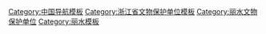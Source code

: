 {{Navbox
|bodyclass=hlist

|name = 丽水市境内的浙江省文物保护单位
|title = [[浙江省文物保护单位#丽水市|丽水市境内的浙江省文物保护单位]]
|titlestyle =
|image =
|style = text-align:left;
|groupstyle = width:7em;text-align:center;
|state = {{{state<includeonly>|collapsed</includeonly>}}}
|above =

|group1 =[[莲都区]]
|list1 = 
*[[丽水中共浙江省委机关旧址]]
*[[厦河塔]]
*[[谭宅]]
*[[处州城墙|处州府城墙]]
*[[吕步坑窑址]]
*[[梁村河桥]]
*[[丽水巾山塔]]
*[[碧湖建筑群]]
*[[西畈花门楼]]
*[[西溪村|西溪村乡土建筑]]
*[[崇德小学旧址]]
*[[浙江铁工厂旧址]]

|group2 =[[龙泉市]]
|list2 =
*[[安仁窑址]]
*[[叶溥故宅]]
*[[平水王社庙]]
*[[龙南菇民建筑群]]
*[[龙泉革命纪念建筑群]]
*[[龙泉窑制瓷作坊]]
*[[云水渠]]

|group3 = [[缙云县]]
|list3 =
*[[大溪滩窑址群]]
*[[九进厅]]
*[[白茅云衢坊]]
*[[双港桥贞节坊石刻]]
*[[慕义桥]]
*[[仙都石梁桥]]
*[[道门进士第]]
*[[前岙村卢氏民居]]
*[[贤母桥、竞爽桥]]
*[[独峰书院]]
*[[岩下石头建筑群]]

|group4 = [[青田县]]
|list4 = 
*[[山口林宅]]
*[[太鹤山摩崖题记]]
*[[龙现吴氏旧宅]]（含家庙、宗祠）
*[[陈宅古桥群]]
*[[北山吴氏宗祠]]
*[[陈诚故居]]
*[[夏超旧居]]
*[[裕堂别墅]]
*[[刘文成公祠]]

|group5 = [[云和县]]
|list5 = 
*[[石门桥]]
*[[王家祠堂 (云和)|王家祠堂]]
*[[黄绍竑公馆]]
*[[梅源梯田]]
*[[横山周窑址]]
*[[林山下石拱桥]]

|group6 = [[遂昌县]]
|list6 =
*[[陈家大屋 (遂昌)|陈家大屋]]
*[[王村口革命纪念建筑群]]
*[[长濂村|长濂村古建筑群]]
*[[蕉川乡土建筑]]
*[[黄沙腰李氏大屋]]（含[[黄沙腰李氏宗祠|李氏宗祠]]）
*[[苏村苏氏大屋]]（含[[苏村苏氏家庙|苏氏家庙]]）
*[[南尖岩梯田]]
*[[鞍山书院]]
*[[奕山朱氏宗祠]]

|group7 = [[松阳县]]
|list7 =
*[[市口进士牌坊]]
*[[黄家大院]]
*[[刘氏祖居门楼]]
*松阳三庙（含[[松阳文庙|文庙]]、[[松阳城隍庙|城隍庙]]和[[松阳关圣宫|关圣宫]]）
*[[石仓村|石仓乡土建筑]]
*[[青云塔 (松阳)|青云塔]]
*[[西三蔡氏民居]]
*[[何联奎故居]]
*[[安岱后浙西南革命根据地旧址]]

|group8 = [[庆元县]]
|list8 = 
*[[卢福庙]]
*[[大济古驿道]]
*[[潘里垄瓷窑址]]
*[[黄坛季氏宗祠]]
*[[胡纮夫妇墓]]
*[[坑井吴氏宗祠]]
*[[吾际下姚氏宗祠]]

|group9 = [[景宁畲族自治县|景宁畲族<br/>自治县]]
|list9 = 
*[[鹤溪潘家大屋]]
*[[敕木山村畲族民居]]
*[[景宁文庙|景宁孔庙]]
*[[严氏节孝木牌坊]]

|belowstyle= text-align: left;
|below = 
}}
<noinclude>
[[Category:中国导航模板]]
[[Category:浙江省文物保护单位模板‎]]
[[Category:丽水文物保护单位]]
[[Category:丽水模板]]
</noinclude>